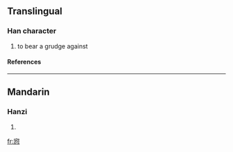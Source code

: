 ==Translingual==
===Han character===
{{Han char|rn=61|rad=心|as=08|sn=12|four=3033<sub>1</sub>|canj=十弓山心 (JNUP)}}
# to bear a grudge against
====References====
{{Han ref|kx=0390.160|dkj=10772|dj=0724.140|hdz=42312.060|uh=60CC|ud=24780|bh=D8FA|bd=55546}}
----
==Mandarin==
===Hanzi===
{{cmn-hanzi|pin=[[yuān]] (yuan1)|wg=yüan<sup>1</sup>}}
# {{defn|Mandarin}}

[[fr:惌]]
